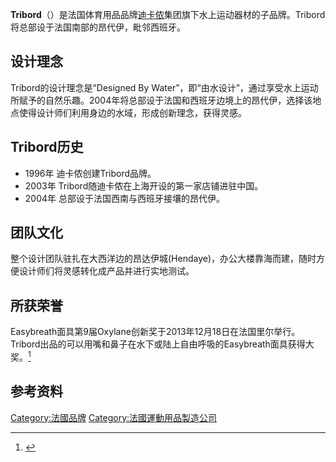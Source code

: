{{Orphan|time=2016-12-18T03:18:59+00:00}}

{{Infobox Company
| company_name  = Tribord
| company_logo  = 
| company_type  = 
| company_slogan = Designed by water
| foundation    = 1996年
| location      = [[法国|法国]][[昂代伊|昂代伊]]
| key_people    = Nicolas Pelletier
| industry      = [[体育用品|体育用品]]
| products      = [[游泳衣|游泳衣]]、[[沙滩裤|沙滩裤]]、[[皮划艇|皮划艇]]
| revenue       = 
| num_employees = {{formatnum:120}}人
| homepage      = [http://www.tribord.cn http://www.tribord.cn]
}}

'''Tribord'''（{{lang-fr|Tribord}}）是法国体育用品品牌[[迪卡侬|迪卡侬]]集团旗下水上运动器材的子品牌。Tribord将总部设于法国南部的昂代伊，毗邻西班牙。

==设计理念==
Tribord的设计理念是“Designed By Water”，即“由水设计”，通过享受水上运动所赋予的自然乐趣。2004年将总部设于法国和西班牙边境上的昂代伊，选择该地点使得设计师们利用身边的水域，形成创新理念，获得灵感。

==Tribord历史==
* 1996年 迪卡侬创建Tribord品牌。
* 2003年 Tribord随迪卡侬在上海开设的第一家店铺进驻中国。
* 2004年 总部设于法国西南与西班牙接壤的昂代伊。

==团队文化==
整个设计团队驻扎在大西洋边的昂达伊城(Hendaye)，办公大楼靠海而建，随时方便设计师们将灵感转化成产品并进行实地测试。

==所获荣誉==
Easybreath面具第9届Oxylane创新奖于2013年12月18日在法国里尔举行。Tribord出品的可以用嘴和鼻子在水下或陆上自由呼吸的Easybreath面具获得大奖。<ref>{{Cite web |url=http://digi.163.com/14/0128/21/9JN4I31T001668B4.html |title=潜水也可用鼻子自然呼吸 Tribord推全新Easybreath面具 |access-date=2015-03-23 |archive-url=https://web.archive.org/web/20160305014825/http://digi.163.com/14/0128/21/9JN4I31T001668B4.html |archive-date=2016-03-05 |dead-url=yes }}</ref>

==参考资料==
{{reflist}}

[[Category:法國品牌|Category:法國品牌]]
[[Category:法國運動用品製造公司|Category:法國運動用品製造公司]]